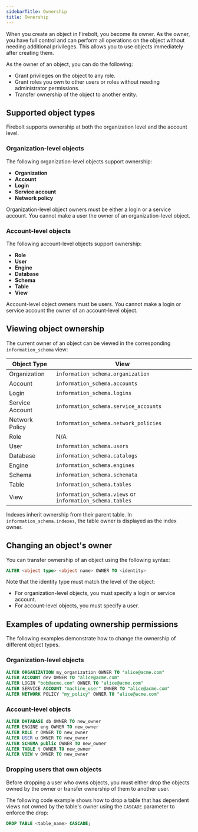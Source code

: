 ```yaml
---
sidebarTitle: Ownership
title: Ownership
---
```



When you create an object in Firebolt, you become its owner. As the owner, you have full control and can perform all operations on the object without needing additional privileges. This allows you to use objects immediately after creating them.

As the owner of an object, you can do the following:
* Grant privileges on the object to any role.
* Grant roles you own to other users or roles without needing administrator permissions.
* Transfer ownership of the object to another entity.

## Supported object types

Firebolt supports ownership at both the organization level and the account level.

### Organization-level objects

The following organization-level objects support ownership:

* **Organization**
* **Account**
* **Login**
* **Service account**
* **Network policy**

Organization-level object owners must be either a login or a service account. You cannot make a user the owner of an organization-level object.

### Account-level objects

The following account-level objects support ownership:

* **Role**
* **User**
* **Engine**
* **Database**
* **Schema**
* **Table**
* **View**

Account-level object owners must be users. You cannot make a login or service account the owner of an account-level object.

## Viewing object ownership

The current owner of an object can be viewed in the corresponding `information_schema` view:

| Object Type     | View                                                      |
|-----------------|-----------------------------------------------------------|
| Organization    | `information_schema.organization`                         |
| Account         | `information_schema.accounts`                             |
| Login           | `information_schema.logins`                               |
| Service Account | `information_schema.service_accounts`                     |
| Network Policy  | `information_schema.network_policies`                     |
| Role            | N/A                                                       |
| User            | `information_schema.users`                                |
| Database        | `information_schema.catalogs`                             | 
| Engine          | `information_schema.engines`                              |
| Schema          | `information_schema.schemata`                             |
| Table           | `information_schema.tables`                               |
| View            | `information_schema.views` or `information_schema.tables` |

<Note>Indexes inherit ownership from their parent table. In `information_schema.indexes`, the table owner is displayed as the index owner.</Note>

## Changing an object's owner

You can transfer ownership of an object using the following syntax:

```sql
ALTER <object type> <object name> OWNER TO <identity>
```

Note that the identity type must match the level of the object:
- For organization-level objects, you must specify a login or service account.
- For account-level objects, you must specify a user.

## Examples of updating ownership permissions

The following examples demonstrate how to change the ownership of different object types.

### Organization-level objects

```sql
ALTER ORGANIZATION my_organization OWNER TO "alice@acme.com"
ALTER ACCOUNT dev OWNER TO "alice@acme.com"
ALTER LOGIN "bob@acme.com" OWNER TO "alice@acme.com"
ALTER SERVICE ACCOUNT "machine_user" OWNER TO "alice@acme.com"
ALTER NETWORK POLICY "my_policy" OWNER TO "alice@acme.com"
```

### Account-level objects

```sql
ALTER DATABASE db OWNER TO new_owner
ALTER ENGINE eng OWNER TO new_owner
ALTER ROLE r OWNER TO new_owner
ALTER USER u OWNER TO new_owner
ALTER SCHEMA public OWNER TO new_owner
ALTER TABLE t OWNER TO new_owner
ALTER VIEW v OWNER TO new_owner
```

### Dropping users that own objects

Before dropping a user who owns objects, you must either drop the objects owned by the owner or transfer ownership of them to another user.

The following code example shows how to drop a table that has dependent views not owned by the table's owner using the `CASCADE` parameter to enforce the drop:

```sql
DROP TABLE <table_name> CASCADE;
```